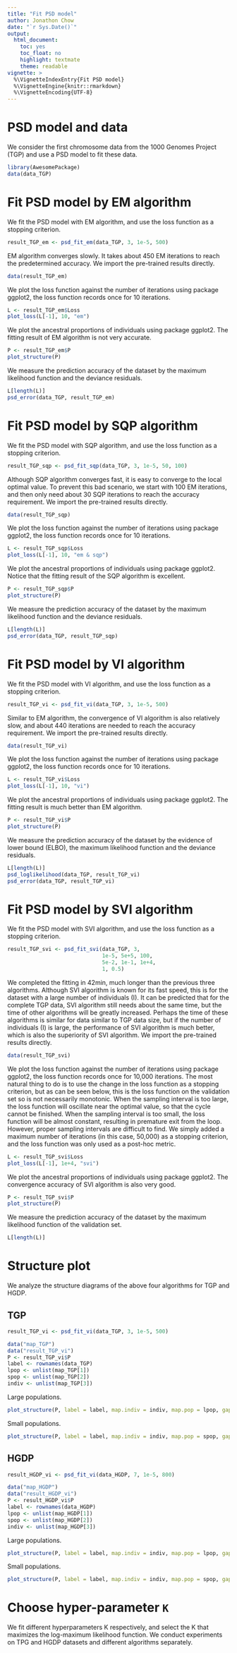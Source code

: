 ```yaml
---
title: "Fit PSD model"
author: Jonathon Chow
date: "`r Sys.Date()`"
output:
  html_document:
    toc: yes
    toc_float: no
    highlight: textmate
    theme: readable
vignette: >
  %\VignetteIndexEntry{Fit PSD model}
  %\VignetteEngine{knitr::rmarkdown}
  %\VignetteEncoding{UTF-8}
---
```


# PSD model and data

We consider the first chromosome data from the 1000 Genomes Project (TGP) and use a PSD model to fit these data.

```r
library(AwesomePackage)
data(data_TGP)
```

# Fit PSD model by EM algorithm

We fit the PSD model with EM algorithm, and use the loss function as a stopping criterion.

```r
result_TGP_em <- psd_fit_em(data_TGP, 3, 1e-5, 500)
```

EM algorithm converges slowly. It takes about 450 EM iterations to reach the predetermined accuracy. We import the pre-trained results directly.

```r
data(result_TGP_em)
```

We plot the loss function against the number of iterations using package ggplot2, the loss function records once for 10 iterations.

```r
L <- result_TGP_em$Loss
plot_loss(L[-1], 10, "em")
```

We plot the ancestral proportions of individuals using package ggplot2. The fitting result of EM algorithm is not very accurate.

```r
P <- result_TGP_em$P
plot_structure(P)
```

We measure the prediction accuracy of the dataset by the maximum likelihood function and the deviance residuals.

```r
L[length(L)]
psd_error(data_TGP, result_TGP_em)
```

# Fit PSD model by SQP algorithm

We fit the PSD model with SQP algorithm, and use the loss function as a stopping criterion.

```r
result_TGP_sqp <- psd_fit_sqp(data_TGP, 3, 1e-5, 50, 100)
```

Although SQP algorithm converges fast, it is easy to converge to the local optimal value. To prevent this bad scenario, we start with 100 EM iterations, and then only need about 30 SQP iterations to reach the accuracy requirement. We import the pre-trained results directly.

```r
data(result_TGP_sqp)
```

We plot the loss function against the number of iterations using package ggplot2, the loss function records once for 10 iterations.

```r
L <- result_TGP_sqp$Loss
plot_loss(L[-1], 10, "em & sqp")
```

We plot the ancestral proportions of individuals using package ggplot2.  Notice that the fitting result of the SQP algorithm is excellent.

```r
P <- result_TGP_sqp$P
plot_structure(P)
```

We measure the prediction accuracy of the dataset by the maximum likelihood function and the deviance residuals.

```r
L[length(L)]
psd_error(data_TGP, result_TGP_sqp)
```

# Fit PSD model by VI algorithm

We fit the PSD model with VI algorithm, and use the loss function as a stopping criterion.

```r
result_TGP_vi <- psd_fit_vi(data_TGP, 3, 1e-5, 500)
```

Similar to EM algorithm, the convergence of VI algorithm is also relatively slow, and about 440 iterations are needed to reach the accuracy requirement. We import the pre-trained results directly.

```r
data(result_TGP_vi)
```

We plot the loss function against the number of iterations using package ggplot2, the loss function records once for 10 iterations.

```r
L <- result_TGP_vi$Loss
plot_loss(L[-1], 10, "vi")
```

We plot the ancestral proportions of individuals using package ggplot2.  The fitting result is much better than EM algorithm.

```r
P <- result_TGP_vi$P
plot_structure(P)
```

We measure the prediction accuracy of the dataset by the evidence of lower bound (ELBO), the maximum likelihood function and the deviance residuals.

```r
L[length(L)]
psd_loglikelihood(data_TGP, result_TGP_vi)
psd_error(data_TGP, result_TGP_vi)
```

# Fit PSD model by SVI algorithm

We fit the PSD model with SVI algorithm, and use the loss function as a stopping criterion.

```r
result_TGP_svi <- psd_fit_svi(data_TGP, 3,
                              1e-5, 5e+5, 100,
                              5e-2, 1e-1, 1e+4,
                              1, 0.5)
```

We completed the fitting in 42min, much longer than the previous three algorithms. Although SVI algorithm is known for its fast speed, this is for the dataset with a large number of individuals (I). It can be predicted that for the complete TGP data, SVI algorithm still needs about the same time, but the time of other algorithms will be greatly increased. Perhaps the time of these algorithms is similar for data similar to TGP data size, but if the number of individuals (I) is large, the performance of SVI algorithm is much better, which is also the superiority of SVI algorithm. We import the pre-trained results directly.

```r
data(result_TGP_svi)
```

We plot the loss function against the number of iterations using package ggplot2, the loss function records once for 10,000 iterations. The most natural thing to do is to use the change in the loss function as a stopping criterion, but as can be seen below, this is the loss function on the validation set so is not necessarily monotonic. When the sampling interval is too large, the loss function will oscillate near the optimal value, so that the cycle cannot be finished. When the sampling interval is too small, the loss function will be almost constant, resulting in premature exit from the loop. However, proper sampling intervals are difficult to find. We simply added a maximum number of iterations (in this case, 50,000) as a stopping criterion, and the loss function was only used as a post-hoc metric.

```r
L <- result_TGP_svi$Loss
plot_loss(L[-1], 1e+4, "svi")
```

We plot the ancestral proportions of individuals using package ggplot2. The convergence accuracy of SVI algorithm is also very good.

```r
P <- result_TGP_svi$P
plot_structure(P)
```

We measure the prediction accuracy of the dataset by the maximum likelihood function of the validation set.

```r
L[length(L)]
```

# Structure plot

We analyze the structure diagrams of the above four algorithms for TGP and HGDP.

## TGP

```r
result_TGP_vi <- psd_fit_vi(data_TGP, 3, 1e-5, 500)
```

```r
data("map_TGP")
data("result_TGP_vi")
P <- result_TGP_vi$P
label <- rownames(data_TGP)
lpop <- unlist(map_TGP[1])
spop <- unlist(map_TGP[2])
indiv <- unlist(map_TGP[3])
```

Large populations.

```r
plot_structure(P, label = label, map.indiv = indiv, map.pop = lpop, gap = 5)
```

Small populations.

```r
plot_structure(P, label = label, map.indiv = indiv, map.pop = spop, gap = 5)
```

## HGDP

```r
result_HGDP_vi <- psd_fit_vi(data_HGDP, 7, 1e-5, 800)
```

```r
data("map_HGDP")
data("result_HGDP_vi")
P <- result_HGDP_vi$P
label <- rownames(data_HGDP)
lpop <- unlist(map_HGDP[1])
spop <- unlist(map_HGDP[2])
indiv <- unlist(map_HGDP[3])
```

Large populations.

```r
plot_structure(P, label = label, map.indiv = indiv, map.pop = lpop, gap = 5)
```

Small populations.

```r
plot_structure(P, label = label, map.indiv = indiv, map.pop = spop, gap = 5)
```

# Choose hyper-parameter `K`

We fit different hyperparameters K respectively, and select the K that maximizes the log-maximum likelihood function. We conduct experiments on TPG and HGDP datasets and different algorithms separately.
